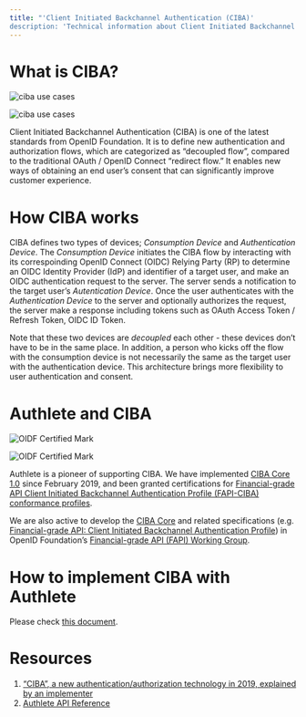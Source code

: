 ```yaml
---
title: "'Client Initiated Backchannel Authentication (CIBA)'
description: 'Technical information about Client Initiated Backchannel Authentication.'"
---
```


# What is CIBA?

![ciba use cases](https://storage.googleapis.com/authlete-website/img/news/ciba_pr_english.png)

![ciba use cases](https://storage.googleapis.com/authlete-website/img/news/ciba_pr_english.png)

Client Initiated Backchannel Authentication (CIBA) is one of the latest standards from OpenID Foundation. It is to define new authentication and authorization flows, which are categorized as “decoupled flow”, compared to the traditional OAuth / OpenID Connect “redirect flow.” It enables new ways of obtaining an end user’s consent that can significantly improve customer experience.

# How CIBA works

CIBA defines two types of devices; *Consumption Device* and *Authentication Device*. The *Consumption Device* initiates the CIBA flow by interacting with its correspoinding OpenID Connect (OIDC) Relying Party (RP) to determine an OIDC Identity Provider (IdP) and identifier of a target user, and make an OIDC authentication request to the server. The server sends a notification to the target user’s *Autentication Device*. Once the user authenticates with the *Authentication Device* to the server and optionally authorizes the request, the server make a response including tokens such as OAuth Access Token / Refresh Token, OIDC ID Token.

Note that these two devices are *decoupled* each other - these devices don’t have to be in the same place. In addition, a person who kicks off the flow with the consumption device is not necessarily the same as the target user with the authentication device. This architecture brings more flexibility to user authentication and consent.

# Authlete and CIBA

![OIDF Certified Mark](https://storage.googleapis.com/authlete-website/img/news/oidc_certification.png)

![OIDF Certified Mark](https://storage.googleapis.com/authlete-website/img/news/oidc_certification.png)

Authlete is a pioneer of supporting CIBA. We have implemented [CIBA Core 1.0](https://openid.net/specs/openid-client-initiated-backchannel-authentication-core-1_0.html) since February 2019, and been granted certifications for [Financial-grade API Client Initiated Backchannel Authentication Profile (FAPI-CIBA) conformance profiles](https://openid.net/certification/#FAPI-CIBA_OPs).

We are also active to develop the [CIBA Core](https://openid.net/specs/openid-client-initiated-backchannel-authentication-core-1_0.html) and related specifications (e.g. [Financial-grade API: Client Initiated Backchannel Authentication Profile](https://openid.net/specs/openid-financial-api-ciba-ID1.html)) in OpenID Foundation’s [Financial-grade API (FAPI) Working Group](https://openid.net/wg/fapi/).

# How to implement CIBA with Authlete

Please check [this document](/developers/ciba/implement_ciba_with_authlete/).

# Resources

1. [“CIBA”, a new authentication/authorization technology in 2019, explained by an implementer](https://medium.com/@darutk/ciba-a-new-authentication-authorization-technology-in-2019-explained-by-an-implementer-d1e0ac1311b4)
1. [Authlete API Reference](https://docs.authlete.com/)
